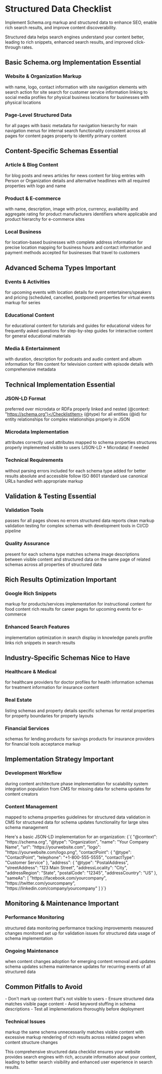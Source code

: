 
# <span className="text-4xl font-bold bg-gradient-to-r from-cyan-600 to-blue-600 bg-clip-text text-transparent">Structured Data Checklist</span>

<ChecklistProgressWrapper pageTitle="Structured Data" />

<p className="text-xl font-medium text-muted-foreground mb-8">Implement Schema.org markup and structured data to enhance SEO, enable rich search results, and improve content discoverability.</p>

<Alert title="Structured Data Benefits">
  Structured data helps search engines understand your content better, leading to rich snippets, enhanced search results, and improved click-through rates.
</Alert>

## <span className="text-2xl font-semibold text-cyan-800 dark:text-cyan-200">Basic Schema.org Implementation</span> <Badge variant="default">Essential</Badge>

### <span className="text-lg font-medium text-cyan-700 dark:text-cyan-300">Website & Organization Markup</span>
<ChecklistItem title="Organization schema">with name, logo, contact information</ChecklistItem>
<ChecklistItem title="Website schema">with site navigation elements</ChecklistItem>
<ChecklistItem title="WebSite schema">with search action for site search</ChecklistItem>
<ChecklistItem title="ContactPoint schema">for customer service information</ChecklistItem>
<ChecklistItem title="SameAs properties">linking to social media profiles</ChecklistItem>
<ChecklistItem title="Address schema">for physical business locations</ChecklistItem>
<ChecklistItem title="Opening hours schema">for businesses with physical locations</ChecklistItem>

### Page-Level Structured Data
<ChecklistItem title="WebPage schema">for all pages with basic metadata</ChecklistItem>
<ChecklistItem title="Breadcrumb schema">for navigation hierarchy</ChecklistItem>
<ChecklistItem title="SiteNavigationElement">for main navigation menus</ChecklistItem>
<ChecklistItem title="SearchAction schema">for internal search functionality</ChecklistItem>
<ChecklistItem title="Publisher information">consistent across all pages</ChecklistItem>
<ChecklistItem title="DatePublished and dateModified">for content pages</ChecklistItem>
<ChecklistItem title="MainEntity">property to identify primary content</ChecklistItem>

## Content-Specific Schemas <Badge variant="default">Essential</Badge>

### Article & Blog Content
<ChecklistItem title="Article schema">for blog posts and news articles</ChecklistItem>
<ChecklistItem title="NewsArticle schema">for news content</ChecklistItem>
<ChecklistItem title="BlogPosting schema">for blog entries</ChecklistItem>
<ChecklistItem title="Author schema">with Person or Organization details</ChecklistItem>
<ChecklistItem title="Headline">and alternative headlines</ChecklistItem>
<ChecklistItem title="Image schema">with all required properties</ChecklistItem>
<ChecklistItem title="Publisher schema">with logo and name</ChecklistItem>

### Product & E-commerce
<ChecklistItem title="Product schema">with name, description, image</ChecklistItem>
<ChecklistItem title="Offer schema">with price, currency, availability</ChecklistItem>
<ChecklistItem title="Review schema">and aggregate rating</ChecklistItem>
<ChecklistItem title="Brand schema">for product manufacturers</ChecklistItem>
<ChecklistItem title="SKU and GTIN">identifiers where applicable</ChecklistItem>
<ChecklistItem title="ProductCategory">and product hierarchy</ChecklistItem>
<ChecklistItem title="Merchant information">for e-commerce sites</ChecklistItem>

### Local Business
<ChecklistItem title="LocalBusiness schema">for location-based businesses</ChecklistItem>
<ChecklistItem title="PostalAddress schema">with complete address information</ChecklistItem>
<ChecklistItem title="GeoCoordinates">for precise location mapping</ChecklistItem>
<ChecklistItem title="OpeningHoursSpecification">for business hours</ChecklistItem>
<ChecklistItem title="Telephone">and contact information</ChecklistItem>
<ChecklistItem title="PriceRange">and payment methods accepted</ChecklistItem>
<ChecklistItem title="Service area">for businesses that travel to customers</ChecklistItem>

## Advanced Schema Types <Badge variant="warning">Important</Badge>

### Events & Activities
<ChecklistItem title="Event schema">for upcoming events</ChecklistItem>
<ChecklistItem title="EventVenue">with location details</ChecklistItem>
<ChecklistItem title="Performer schema">for event entertainers/speakers</ChecklistItem>
<ChecklistItem title="Ticket information">and pricing</ChecklistItem>
<ChecklistItem title="Event status">(scheduled, cancelled, postponed)</ChecklistItem>
<ChecklistItem title="Online event">properties for virtual events</ChecklistItem>
<ChecklistItem title="Recurring event">markup for series</ChecklistItem>

### Educational Content
<ChecklistItem title="Course schema">for educational content</ChecklistItem>
<ChecklistItem title="LearningResource">for tutorials and guides</ChecklistItem>
<ChecklistItem title="VideoObject schema">for educational videos</ChecklistItem>
<ChecklistItem title="FAQPage schema">for frequently asked questions</ChecklistItem>
<ChecklistItem title="HowTo schema">for step-by-step guides</ChecklistItem>
<ChecklistItem title="Quiz schema">for interactive content</ChecklistItem>
<ChecklistItem title="CreativeWork">for general educational materials</ChecklistItem>

### Media & Entertainment
<ChecklistItem title="VideoObject schema">with duration, description</ChecklistItem>
<ChecklistItem title="AudioObject schema">for podcasts and audio content</ChecklistItem>
<ChecklistItem title="MusicRecording">and album information</ChecklistItem>
<ChecklistItem title="Movie schema">for film content</ChecklistItem>
<ChecklistItem title="TVEpisode and TVSeries">for television content</ChecklistItem>
<ChecklistItem title="Podcast schema">with episode details</ChecklistItem>
<ChecklistItem title="ImageObject">with comprehensive metadata</ChecklistItem>

## Technical Implementation <Badge variant="default">Essential</Badge>

### JSON-LD Format
<ChecklistItem title="JSON-LD">preferred over microdata or RDFa</ChecklistItem>
<ChecklistItem title="Multiple schemas">properly linked and nested</ChecklistItem>
<ChecklistItem title="Context declaration">(@context: "https://schema.org")</ChecklistItem>
<ChecklistItem title="Type declarations">(@type) for all entities</ChecklistItem>
<ChecklistItem title="ID properties">(@id) for entity relationships</ChecklistItem>
<ChecklistItem title="Graph structure">for complex relationships</ChecklistItem>
<ChecklistItem title="Escape special characters">properly in JSON</ChecklistItem>

### Microdata Implementation
<ChecklistItem title="Itemscope and itemtype">attributes correctly used</ChecklistItem>
<ChecklistItem title="Itemprop">attributes mapped to schema properties</ChecklistItem>
<ChecklistItem title="Nested microdata">structures properly implemented</ChecklistItem>
<ChecklistItem title="Fallback content">visible to users</ChecklistItem>
<ChecklistItem title="Mixed format handling">(JSON-LD + Microdata) if needed</ChecklistItem>

### Technical Requirements
<ChecklistItem title="Valid JSON syntax">without parsing errors</ChecklistItem>
<ChecklistItem title="Required properties">included for each schema type</ChecklistItem>
<ChecklistItem title="Recommended properties">added for better results</ChecklistItem>
<ChecklistItem title="Image URLs">absolute and accessible</ChecklistItem>
<ChecklistItem title="Date formats">follow ISO 8601 standard</ChecklistItem>
<ChecklistItem title="URL properties">use canonical URLs</ChecklistItem>
<ChecklistItem title="Multiple languages">handled with appropriate markup</ChecklistItem>

## Validation & Testing <Badge variant="default">Essential</Badge>

### Validation Tools
<ChecklistItem title="Google Rich Results Test">passes for all pages</ChecklistItem>
<ChecklistItem title="Schema.org validator">shows no errors</ChecklistItem>
<ChecklistItem title="Google Search Console">structured data reports clean</ChecklistItem>
<ChecklistItem title="Bing Webmaster Tools">markup validation</ChecklistItem>
<ChecklistItem title="JSON-LD Playground">testing for complex schemas</ChecklistItem>
<ChecklistItem title="Local testing">with development tools</ChecklistItem>
<ChecklistItem title="Automated testing">in CI/CD pipeline</ChecklistItem>

### Quality Assurance
<ChecklistItem title="Required properties">present for each schema type</ChecklistItem>
<ChecklistItem title="Image alt text">matches schema image descriptions</ChecklistItem>
<ChecklistItem title="Consistent data">between visible content and structured data</ChecklistItem>
<ChecklistItem title="No duplicate schemas">on the same page</ChecklistItem>
<ChecklistItem title="Proper nesting">of related schemas</ChecklistItem>
<ChecklistItem title="URL consistency">across all properties</ChecklistItem>
<ChecklistItem title="Mobile compatibility">of structured data</ChecklistItem>

## Rich Results Optimization <Badge variant="warning">Important</Badge>

### Google Rich Snippets
<ChecklistItem title="Review stars">markup for products/services</ChecklistItem>
<ChecklistItem title="FAQ rich results">implementation</ChecklistItem>
<ChecklistItem title="How-to rich results">for instructional content</ChecklistItem>
<ChecklistItem title="Recipe rich results">for food content</ChecklistItem>
<ChecklistItem title="Job posting">rich results for career pages</ChecklistItem>
<ChecklistItem title="Event rich results">for upcoming events</ChecklistItem>
<ChecklistItem title="Product rich results">for e-commerce</ChecklistItem>

### Enhanced Search Features
<ChecklistItem title="Sitelinks search box">implementation</ChecklistItem>
<ChecklistItem title="Knowledge panel">optimization</ChecklistItem>
<ChecklistItem title="Breadcrumb rich results">in search</ChecklistItem>
<ChecklistItem title="Logo">display in knowledge panels</ChecklistItem>
<ChecklistItem title="Social media">profile links</ChecklistItem>
<ChecklistItem title="Contact information">rich snippets</ChecklistItem>
<ChecklistItem title="Business hours">in search results</ChecklistItem>

## Industry-Specific Schemas <Badge variant="secondary">Nice to Have</Badge>

### Healthcare & Medical
<ChecklistItem title="MedicalOrganization">for healthcare providers</ChecklistItem>
<ChecklistItem title="Physician schema">for doctor profiles</ChecklistItem>
<ChecklistItem title="MedicalCondition">for health information</ChecklistItem>
<ChecklistItem title="Drug and medication">schemas</ChecklistItem>
<ChecklistItem title="MedicalProcedure">for treatment information</ChecklistItem>
<ChecklistItem title="HealthInsurancePlan">for insurance content</ChecklistItem>

### Real Estate
<ChecklistItem title="RealEstate">listing schemas</ChecklistItem>
<ChecklistItem title="Residence">and property details</ChecklistItem>
<ChecklistItem title="Apartment and house">specific schemas</ChecklistItem>
<ChecklistItem title="RentAction">for rental properties</ChecklistItem>
<ChecklistItem title="GeoShape">for property boundaries</ChecklistItem>
<ChecklistItem title="FloorPlan">for property layouts</ChecklistItem>

### Financial Services
<ChecklistItem title="FinancialProduct">schemas</ChecklistItem>
<ChecklistItem title="LoanOrCredit">for lending products</ChecklistItem>
<ChecklistItem title="InvestmentOrDeposit">for savings products</ChecklistItem>
<ChecklistItem title="InsuranceAgency">for insurance providers</ChecklistItem>
<ChecklistItem title="CurrencyConversionService">for financial tools</ChecklistItem>
<ChecklistItem title="PaymentMethod">acceptance markup</ChecklistItem>

## Implementation Strategy <Badge variant="warning">Important</Badge>

### Development Workflow
<ChecklistItem title="Schema planning">during content architecture phase</ChecklistItem>
<ChecklistItem title="Template-based">implementation for scalability</ChecklistItem>
<ChecklistItem title="Content management">system integration</ChecklistItem>
<ChecklistItem title="Dynamic data">population from CMS</ChecklistItem>
<ChecklistItem title="Fallback strategies">for missing data</ChecklistItem>
<ChecklistItem title="Version control">for schema updates</ChecklistItem>
<ChecklistItem title="Documentation">for content creators</ChecklistItem>

### Content Management
<ChecklistItem title="CMS fields">mapped to schema properties</ChecklistItem>
<ChecklistItem title="Content editor">guidelines for structured data</ChecklistItem>
<ChecklistItem title="Required field">validation in CMS</ChecklistItem>
<ChecklistItem title="Preview functionality">for structured data</ChecklistItem>
<ChecklistItem title="Bulk operations">for schema updates</ChecklistItem>
<ChecklistItem title="Import/export">functionality for large sites</ChecklistItem>
<ChecklistItem title="Multi-language">schema management</ChecklistItem>

<Alert title="Implementation Example">
Here's a basic JSON-LD implementation for an organization:
</Alert>

<CodeBlock language="json">
{`{
  "@context": "https://schema.org",
  "@type": "Organization",
  "name": "Your Company Name",
  "url": "https://yourwebsite.com",
  "logo": "https://yourwebsite.com/logo.png",
  "contactPoint": {
    "@type": "ContactPoint",
    "telephone": "+1-800-555-5555",
    "contactType": "Customer Service"
  },
  "address": {
    "@type": "PostalAddress",
    "streetAddress": "123 Main Street",
    "addressLocality": "City",
    "addressRegion": "State",
    "postalCode": "12345",
    "addressCountry": "US"
  },
  "sameAs": [
    "https://facebook.com/yourcompany",
    "https://twitter.com/yourcompany",
    "https://linkedin.com/company/yourcompany"
  ]
}`}
</CodeBlock>

## Monitoring & Maintenance <Badge variant="warning">Important</Badge>

### Performance Monitoring
<ChecklistItem title="Search Console">structured data monitoring</ChecklistItem>
<ChecklistItem title="Rich results">performance tracking</ChecklistItem>
<ChecklistItem title="Click-through rate">improvements measured</ChecklistItem>
<ChecklistItem title="Search appearance">changes monitored</ChecklistItem>
<ChecklistItem title="Error notifications">set up for validation issues</ChecklistItem>
<ChecklistItem title="Competitor analysis">for structured data usage</ChecklistItem>
<ChecklistItem title="Regular audits">of schema implementation</ChecklistItem>

### Ongoing Maintenance
<ChecklistItem title="Schema updates">when content changes</ChecklistItem>
<ChecklistItem title="New schema types">adoption for emerging content</ChecklistItem>
<ChecklistItem title="Deprecated properties">removal and updates</ChecklistItem>
<ChecklistItem title="Seasonal content">schema updates</ChecklistItem>
<ChecklistItem title="Product catalog">schema maintenance</ChecklistItem>
<ChecklistItem title="Event schema">updates for recurring events</ChecklistItem>
<ChecklistItem title="Annual review">of all structured data</ChecklistItem>

## Common Pitfalls to Avoid

<Alert variant="warning" title="Structured Data Best Practices">
  - Don't mark up content that's not visible to users
  - Ensure structured data matches visible page content
  - Avoid keyword stuffing in schema descriptions
  - Test all implementations thoroughly before deployment
</Alert>

### Technical Issues
<ChecklistItem title="Avoid hidden content">markup</ChecklistItem>
<ChecklistItem title="Don't duplicate">the same schema unnecessarily</ChecklistItem>
<ChecklistItem title="Ensure data accuracy">matches visible content</ChecklistItem>
<ChecklistItem title="Avoid over-optimization">with excessive markup</ChecklistItem>
<ChecklistItem title="Test mobile">rendering of rich results</ChecklistItem>
<ChecklistItem title="Maintain consistency">across related pages</ChecklistItem>
<ChecklistItem title="Update schemas">when content structure changes</ChecklistItem>

This comprehensive structured data checklist ensures your website provides search engines with rich, accurate information about your content, leading to better search visibility and enhanced user experience in search results.
